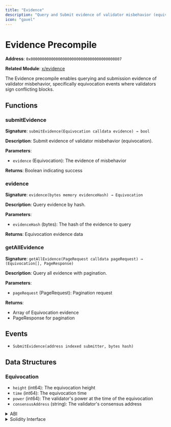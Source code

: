 ```yaml
---
title: "Evidence"
description: "Query and Submit evidence of validator misbehavior (equivocation)"
icon: "gavel"
---
```


# Evidence Precompile

**Address**: `0x0000000000000000000000000000000000000807`

**Related Module**: [x/evidence](https://docs.cosmos.network/main/modules/evidence)

The Evidence precompile enables querying and submission evidence of validator misbehavior, specifically equivocation events where validators sign conflicting blocks.

## Functions

### submitEvidence

**Signature**: `submitEvidence(Equivocation calldata evidence) → bool`

**Description**: Submit evidence of validator misbehavior (equivocation).

**Parameters**:
- `evidence` (Equivocation): The evidence of misbehavior

**Returns**: Boolean indicating success

### evidence

**Signature**: `evidence(bytes memory evidenceHash) → Equivocation`

**Description**: Query evidence by hash.

**Parameters**:
- `evidenceHash` (bytes): The hash of the evidence to query

**Returns**: Equivocation evidence data

### getAllEvidence

**Signature**: `getAllEvidence(PageRequest calldata pageRequest) → (Equivocation[], PageResponse)`

**Description**: Query all evidence with pagination.

**Parameters**:
- `pageRequest` (PageRequest): Pagination request

**Returns**: 
- Array of Equivocation evidence
- PageResponse for pagination

## Events

- `SubmitEvidence(address indexed submitter, bytes hash)`

## Data Structures

### Equivocation
- `height` (int64): The equivocation height
- `time` (int64): The equivocation time
- `power` (int64): The validator's power at the time of the equivocation
- `consensusAddress` (string): The validator's consensus address

<details>
<summary>ABI</summary>

```json
[
  {
    "anonymous": false,
    "inputs": [
      {"indexed": true, "internalType": "address", "name": "submitter", "type": "address"},
      {"indexed": false, "internalType": "bytes", "name": "hash", "type": "bytes"}
    ],
    "name": "SubmitEvidence",
    "type": "event"
  },
  {
    "inputs": [
      {"internalType": "bytes", "name": "evidenceHash", "type": "bytes"}
    ],
    "name": "evidence",
    "outputs": [
      {
        "components": [
          {"internalType": "int64", "name": "height", "type": "int64"},
          {"internalType": "int64", "name": "time", "type": "int64"},
          {"internalType": "int64", "name": "power", "type": "int64"},
          {"internalType": "string", "name": "consensusAddress", "type": "string"}
        ],
        "internalType": "struct Equivocation",
        "name": "evidence",
        "type": "tuple"
      }
    ],
    "stateMutability": "view",
    "type": "function"
  },
  {
    "inputs": [
      {
        "components": [
          {"internalType": "bytes", "name": "key", "type": "bytes"},
          {"internalType": "uint64", "name": "offset", "type": "uint64"},
          {"internalType": "uint64", "name": "limit", "type": "uint64"},
          {"internalType": "bool", "name": "countTotal", "type": "bool"},
          {"internalType": "bool", "name": "reverse", "type": "bool"}
        ],
        "internalType": "struct PageRequest",
        "name": "pageRequest",
        "type": "tuple"
      }
    ],
    "name": "getAllEvidence",
    "outputs": [
      {
        "components": [
          {"internalType": "int64", "name": "height", "type": "int64"},
          {"internalType": "int64", "name": "time", "type": "int64"},
          {"internalType": "int64", "name": "power", "type": "int64"},
          {"internalType": "string", "name": "consensusAddress", "type": "string"}
        ],
        "internalType": "struct Equivocation[]",
        "name": "evidence",
        "type": "tuple[]"
      },
      {
        "components": [
          {"internalType": "bytes", "name": "nextKey", "type": "bytes"},
          {"internalType": "uint64", "name": "total", "type": "uint64"}
        ],
        "internalType": "struct PageResponse",
        "name": "pageResponse",
        "type": "tuple"
      }
    ],
    "stateMutability": "view",
    "type": "function"
  },
  {
    "inputs": [
      {
        "components": [
          {"internalType": "int64", "name": "height", "type": "int64"},
          {"internalType": "int64", "name": "time", "type": "int64"},
          {"internalType": "int64", "name": "power", "type": "int64"},
          {"internalType": "string", "name": "consensusAddress", "type": "string"}
        ],
        "internalType": "struct Equivocation",
        "name": "evidence",
        "type": "tuple"
      }
    ],
    "name": "submitEvidence",
    "outputs": [
      {"internalType": "bool", "name": "success", "type": "bool"}
    ],
    "stateMutability": "nonpayable",
    "type": "function"
  }
]
```

</details>

<details>
<summary>Solidity Interface</summary>

```solidity
// SPDX-License-Identifier: LGPL-3.0-only
pragma solidity >=0.8.18;

import "../common/Types.sol";

/// @dev The IEvidence contract's address.
address constant EVIDENCE_PRECOMPILE_ADDRESS = 0x0000000000000000000000000000000000000807;

/// @dev The IEvidence contract's instance.
IEvidence constant EVIDENCE_CONTRACT = IEvidence(EVIDENCE_PRECOMPILE_ADDRESS);

/// @dev The Equivocation struct contains information about a validator's equivocation
struct Equivocation {
    // height is the equivocation height
    int64 height;
    // time is the equivocation time
    int64 time;
    // power is the validator's power at the time of the equivocation
    int64 power;
    // consensusAddress is the validator's consensus address
    string consensusAddress;
}

/// @author The Evmos Core Team
/// @title Evidence Precompile Contract
/// @dev The interface through which solidity contracts will interact with the x/evidence module
interface IEvidence {
    /// @dev Event emitted when evidence is submitted
    /// @param submitter The address of the submitter
    /// @param hash The hash of the submitted evidence
    event SubmitEvidence(address indexed submitter, bytes hash);

    /// @dev Submit evidence of misbehavior (equivocation)
    /// @param evidence The evidence of misbehavior
    /// @return success True if the evidence was submitted successfully
    function submitEvidence(Equivocation calldata evidence) external returns (bool success);

    /// @dev Query evidence by hash
    /// @param evidenceHash The hash of the evidence to query
    /// @return evidence The equivocation evidence data
    function evidence(bytes memory evidenceHash) external view returns (Equivocation memory evidence);

    /// @dev Query all evidence with pagination
    /// @param pageRequest Pagination request
    /// @return evidence List of equivocation evidence
    /// @return pageResponse Pagination response
    function getAllEvidence(PageRequest calldata pageRequest)
        external
        view
        returns (Equivocation[] memory evidence, PageResponse memory pageResponse);
}
```

</details>
